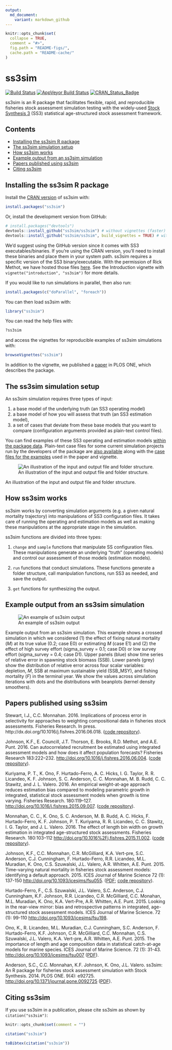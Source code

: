 ```yaml
---
output:
  md_document:
    variant: markdown_github
---
```


<!-- README.md is generated from README.Rmd. Please edit that file -->

```r
knitr::opts_chunk$set(
  collapse = TRUE,
  comment = "#>",
  fig.path = "README-figs/",
  cache.path = "README-cache/"
)
```

# ss3sim

[![Build Status](https://travis-ci.org/ss3sim/ss3sim.png?branch=master)](https://travis-ci.org/ss3sim/ss3sim)
[![AppVeyor Build Status](https://ci.appveyor.com/api/projects/status/github/ss3sim/ss3sim?branch=master&svg=true)](https://ci.appveyor.com/project/ss3sim/ss3sim)
[![CRAN_Status_Badge](http://www.r-pkg.org/badges/version/ss3sim)](https://cran.r-project.org/package=ss3sim)

ss3sim is an R package that facilitates flexible, rapid, and reproducible fisheries stock assessment simulation testing with the widely-used [Stock Synthesis 3][SS3] (SS3) statistical age-structured stock assessment framework.

## Contents

- [Installing the ss3sim R package](#installing-the-ss3sim-r-package)
- [The ss3sim simulation setup](#the-ss3sim-simulation-setup)
- [How ss3sim works](#how-ss3sim-works)
- [Example output from an ss3sim simulation](#example-output-from-an-ss3sim-simulation)
- [Papers published using ss3sim](#papers-published-using-ss3sim)
- [Citing ss3sim](#citing-ss3sim)

<!-- end toc -->

## Installing the ss3sim R package

Install the [CRAN version](https://cran.r-project.org/package=ss3sim) of ss3sim with:

```R
install.packages("ss3sim")
```

Or, install the development version from GitHub:

```R
# install.packages("devtools")
devtools::install_github("ss3sim/ss3sim") # without vignettes (faster)
devtools::install_github("ss3sim/ss3sim", build_vignettes = TRUE) # with vignettes
```

We'd suggest using the GitHub version since it comes with SS3 executables/binaries. If you're using the CRAN version, you'll need to install these binaries and place them in your system path. ss3sim requires a specific version of the SS3 binary/executable. With the permission of Rick Methot, we have hosted those files [here](https://github.com/ss3sim/ss3sim/tree/master/inst/bin). See the Introduction vignette with `vignette("introduction", "ss3sim")` for more details.

If you would like to run simulations in parallel, then also run:

```R
install.packages(c("doParallel", "foreach"))
```

You can then load ss3sim with:

```R
library("ss3sim")
```

You can read the help files with:

```R
?ss3sim
```

and access the vignettes for reproducible examples of ss3sim simulations with:

```R
browseVignettes("ss3sim")
```

In addition to the vignette, we published a [paper][paper] in PLOS ONE, which describes the package.

## The ss3sim simulation setup

An ss3sim simulation requires three types of input:

1. a base model of the underlying truth (an SS3 operating model)
2. a base model of how you will assess that truth (an SS3 estimation model),
3. a set of cases that deviate from these base models that you want to compare (configuration arguments provided as plain-text control files).

You can find examples of these SS3 operating and estimation models [within the
package data][models]. Plain-text case files for some current simulation
projects run by the developers of the package are [also available][cases]
along with the [case files for the examples][eg-cases] used in the paper and
vignette.

![An illustration of the input and output file and folder structure.](https://raw.githubusercontent.com/ss3sim/ss3sim/f763cfb462a9e68db670155070cd554812a65160/man/figures/filestructure.png)

An illustration of the input and output file and folder structure.

## How ss3sim works

ss3sim works by converting simulation arguments (e.g. a given natural
mortality trajectory) into manipulations of SS3 configuration files. It
takes care of running the operating and estimation models as well as making
these manipulations at the appropriate stage in the simulation.

ss3sim functions are divided into three types:

1. `change` and `sample` functions that manipulate SS configuration files. These
   manipulations generate an underlying "truth" (operating models) and control
   our assessment of those models (estimation models).

2. `run` functions that conduct simulations. These functions generate a folder
   structure, call manipulation functions, run SS3 as needed, and save the
   output.

3. `get` functions for synthesizing the output.

## Example output from an ss3sim simulation

![An example of ss3sim output](https://raw.github.com/seananderson/ss3sim/master/inst/ms/fig2-20131109.png)

Example output from an ss3sim simulation. This example shows a crossed simulation in which we considered (1) the effect of fixing natural mortality (*M*) at its true value (0.2; case E0) or estimating *M* (case E1) and (2) the effect of high survey effort (sigma_survey = 0.1; case D0) or low survey effort (sigma_survey = 0.4; case D1). Upper panels (blue) show time series of relative error in spawning stock biomass (SSB). Lower panels (grey) show the distribution of relative error across four scalar variables: depletion, *M*, SSB at maximum sustainable yield (SSB_MSY), and fishing mortality (*F*) in the terminal year. We show the values across simulation iterations with dots and the distributions with beanplots (kernel density smoothers).

## Papers published using ss3sim

Stewart, I.J., C.C. Monnahan. 2016. Implications of process error in selectivity for approaches
to weighting compositional data in fisheries stock assessments. Fisheries Research. In press.
http://dx.doi.org/10.1016/j.fishres.2016.06.018. 
([code repository](https://github.com/ss3sim/procdata)).

Johnson, K.F., E. Councill, J.T. Thorson, E. Brooks, R.D. Methot, and A.E.
Punt. 2016. Can autocorrelated recruitment be estimated using integrated
assessment models and how does it affect population forecasts? Fisheries
Research 183:222–232. <http://doi.org/10.1016/j.fishres.2016.06.004>.
([code repository](https://github.com/kellijohnson/AR-perf-testing)).

Kuriyama, P. T., K. Ono, F. Hurtado-Ferro, A. C. Hicks, I. G. Taylor, R. R.
Licandeo, K. F. Johnson, S. C. Anderson, C. C. Monnahan, M. B. Rudd, C. C.
Stawitz, and J. L. Valero. 2016. An empirical weight-at-age approach reduces
estimation bias compared to modeling parametric growth in integrated,
statistical stock assessment models when growth is time varying. Fisheries
Research. 180:119–127. <http://doi.org/10.1016/j.fishres.2015.09.007>.
([code repository](https://github.com/ss3sim/Empirical)).

Monnahan, C. C., K. Ono, S. C. Anderson, M. B. Rudd, A. C. Hicks, F.
Hurtado-Ferro, K. F. Johnson, P. T. Kuriyama, R. R. Licandeo, C. C. Stawitz, I.
G. Taylor, and J. L. Valero. 2016. The effect of length bin width on growth
estimation in integrated age-structured stock assessments. Fisheries Research.
180:103–112 <http://doi.org/10.1016%2Fj.fishres.2015.11.002>.
([code repository](https://github.com/ss3sim/binning)).

Johnson, K.F., C.C. Monnahan, C.R. McGilliard, K.A. Vert-pre, S.C. Anderson,
C.J. Cunningham, F. Hurtado-Ferro, R.R. Licandeo, M.L. Muradian, K. Ono, C.S.
Szuwalski, J.L. Valero, A.R. Whitten, A.E. Punt. 2015. Time-varying natural
mortality in fisheries stock assessment models: identifying a default approach.
2015. ICES Journal of Marine Science 72 (1): 137-150
<http://doi.org/10.1093/icesjms/fsu055>.
([PDF](http://icesjms.oxfordjournals.org/content/early/2014/04/09/icesjms.fsu055.full.pdf?keytype=ref&ijkey=NEXmZIkz3289u3z);
[code repository](https://github.com/ss3sim/natural-mortality "R code to
recreate the simulation")).

Hurtado-Ferro, F., C.S. Szuwalski, J.L. Valero, S.C. Anderson, C.J. Cunningham,
K.F. Johnson, R.R. Licandeo, C.R. McGilliard, C.C. Monahan, M.L. Muradian, K.
Ono, K.A. Vert-Pre, A.R. Whitten, A.E. Punt. 2015. Looking in the rear-view
mirror: bias and retrospective patterns in integrated, age-structured stock
assessment models. ICES Journal of Marine Science. 72 (1): 99-110
<http://doi.org/10.1093/icesjms/fsu198>.

Ono, K., R. Licandeo, M.L. Muradian, C.J. Cunningham, S.C. Anderson, F.
Hurtado-Ferro, K.F. Johnson, C.R. McGilliard, C.C. Monnahan, C.S. Szuwalski,
J.L. Valero, K.A. Vert-pre, A.R. Whitten, A.E. Punt. 2015. The importance of
length and age composition data in statistical catch-at-age models for marine
species. ICES Journal of Marine Science. 72 (1): 31-43.
<http://doi.org/10.1093/icesjms/fsu007>
([PDF](https://dl.dropboxusercontent.com/u/254940/papers/Ono_etal_2014_importance_of_length_and_age_composition_data.pdf)).

Anderson, S.C., C.C. Monnahan, K.F. Johnson, K. Ono, J.L. Valero. ss3sim: An
R package for fisheries stock assessment simulation with Stock Synthesis. 2014.
PLOS ONE. 9(4): e92725. <http://doi.org/10.1371/journal.pone.0092725>
([PDF](http://www.plosone.org/article/fetchObject.action?uri=info%3Adoi%2F10.1371%2Fjournal.pone.0092725&representation=PDF)).

## Citing ss3sim

If you use ss3sim in a publication, please cite ss3sim as shown by `citation("ss3sim")`:

```r
knitr::opts_chunk$set(comment = "")
```

```r
citation("ss3sim")

toBibtex(citation("ss3sim"))
```

[DESCRIPTION]: https://github.com/seananderson/ss3sim/blob/master/DESCRIPTION
[models]: https://github.com/seananderson/ss3sim/tree/master/inst/extdata/models
[cases]: https://github.com/seananderson/ss3sim/tree/master/inst/extdata/cases
[eg-cases]: https://github.com/seananderson/ss3sim/tree/master/inst/extdata/eg-cases
[vignette]: https://dl.dropboxusercontent.com/u/254940/ss3sim-vignette.pdf
[paper]: http://www.plosone.org/article/info%3Adoi%2F10.1371%2Fjournal.pone.0092725
[SS3]: http://nft.nefsc.noaa.gov/Stock_Synthesis_3.htm
[r-project]: http://www.r-project.org/
[SAFS]: http://fish.washington.edu/
